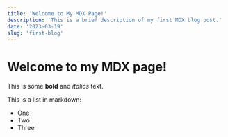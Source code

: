 ```yaml
---
title: 'Welcome to My MDX Page!'
description: 'This is a brief description of my first MDX blog post.'
date: '2023-03-19'
slug: 'first-blog'
---
```


# Welcome to my MDX page!

This is some **bold** and _italics_ text.

This is a list in markdown:

- One
- Two
- Three

